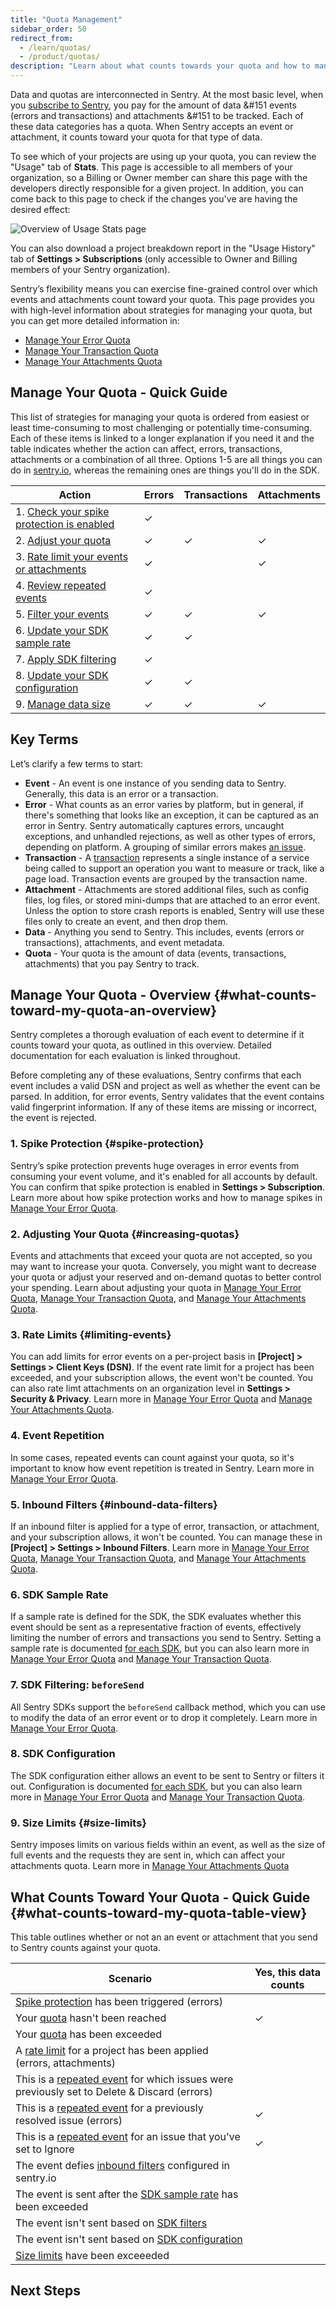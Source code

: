 ```yaml
---
title: "Quota Management"
sidebar_order: 50
redirect_from:
  - /learn/quotas/
  - /product/quotas/
description: "Learn about what counts towards your quota and how to manage your quota."
---
```


Data and quotas are interconnected in Sentry. At the most basic level, when you [subscribe to Sentry](https://sentry.io/pricing/), you pay for the amount of data &#151 events (errors and transactions) and attachments &#151 to be tracked. Each of these data categories has a quota. When Sentry accepts an event or attachment, it counts toward your quota for that type of data.

To see which of your projects are using up your quota, you can review the "Usage" tab of **Stats**. This page is accessible to all members of your organization, so a Billing or Owner member can share this page with the developers directly responsible for a given project. In addition, you can come back to this page to check if the changes you've are having the desired effect:

![Overview of Usage Stats page](usage-stats-errors.png)

You can also download a project breakdown report in the "Usage History" tab of **Settings > Subscriptions** (only accessible to Owner and Billing members of your Sentry organization).

Sentry’s flexibility means you can exercise fine-grained control over which events and attachments count toward your quota. This page provides you with high-level information about strategies for managing your quota, but you can get more detailed information in:

- [Manage Your Error Quota](/product/accounts/quotas/manage-event-stream-guide/)
- [Manage Your Transaction Quota](/product/accounts/quotas/manage-transaction-quota/)
- [Manage Your Attachments Quota](/product/accounts/quotas/manage-attachments-quota/)

## Manage Your Quota - Quick Guide

This list of strategies for managing your quota is ordered from easiest or least time-consuming to most challenging or potentially time-consuming. Each of these items is linked to a longer explanation if you need it and the table indicates whether the action can affect, errors, transactions, attachments or a combination of all three. Options 1-5 are all things you can do in [sentry.io](https://sentry.io), whereas the remaining ones are things you'll do in the SDK.

<!-- prettier-ignore-start -->

| Action | Errors | Transactions | Attachments |
| ------ | ------ | ------------ | ----------- |
| 1. [Check your spike protection is enabled](#spike-protection) | &check; |  |  |
| 2. [Adjust your quota](#increasing-quotas) | &check; | &check; | &check; |
| 3. [Rate limit your events or attachments](#limiting-events) | &check; |  | &check; |
| 4. [Review repeated events](#4-event-repetition) | &check; |  |  |
| 5. [Filter your events](#inbound-data-filters) | &check; | &check; | &check; |
| 6. [Update your SDK sample rate](#6-sdk-sample-rate) | &check; | &check; |  |
| 7. [Apply SDK filtering](#7-sdk-filtering-beforesend) | &check; |  |  |
| 8. [Update your SDK configuration](#8-sdk-configuration) | &check; | &check; |  |
| 9. [Manage data size](#size-limits) | &check; | &check; | &check; |

<!-- prettier-ignore-end -->

## Key Terms

Let’s clarify a few terms to start:

- **Event** - An event is one instance of you sending data to Sentry. Generally, this data is an error or a transaction.
- **Error** - What counts as an error varies by platform, but in general, if there's something that looks like an exception, it can be captured as an error in Sentry. Sentry automatically captures errors, uncaught exceptions, and unhandled rejections, as well as other types of errors, depending on platform. A grouping of similar errors makes [an issue](/product/issues/).
- **Transaction** - A [transaction](/product/performance/transaction-summary/#what-is-a-transaction) represents a single instance of a service being called to support an operation you want to measure or track, like a page load. Transaction events are grouped by the transaction name.
- **Attachment** - Attachments are stored additional files, such as config files, log files, or stored mini-dumps that are attached to an error event. Unless the option to store crash reports is enabled, Sentry will use these files only to create an event, and then drop them.
- **Data** - Anything you send to Sentry. This includes, events (errors or transactions), attachments, and event metadata.
- **Quota** - Your quota is the amount of data (events, transactions, attachments) that you pay Sentry to track.

## Manage Your Quota - Overview {#what-counts-toward-my-quota-an-overview}

Sentry completes a thorough evaluation of each event to determine if it counts toward your quota, as outlined in this overview. Detailed documentation for each evaluation is linked throughout.

Before completing any of these evaluations, Sentry confirms that each event includes a valid DSN and project as well as whether the event can be parsed. In addition, for error events, Sentry validates that the event contains valid fingerprint information. If any of these items are missing or incorrect, the event is rejected.

### 1. Spike Protection {#spike-protection}

Sentry’s spike protection prevents huge overages in error events from consuming your event volume, and it's enabled for all accounts by default. You can confirm that spike protection is enabled in **Settings > Subscription**. Learn more about how spike protection works and how to manage spikes in [Manage Your Error Quota](/product/accounts/quotas/manage-event-stream-guide/#1-spike-protection).

### 2. Adjusting Your Quota {#increasing-quotas}

Events and attachments that exceed your quota are not accepted, so you may want to increase your quota. Conversely, you might want to decrease your quota or adjust your reserved and on-demand quotas to better control your spending. Learn about adjusting your quota in [Manage Your Error Quota](/product/accounts/quotas/manage-event-stream-guide/#2-adjusting-quotas), [Manage Your Transaction Quota](/product/accounts/quotas/manage-transaction-quota/#1-adjusting-quotas), and [Manage Your Attachments Quota](/product/accounts/quotas/manage-attachments-quota/#1-adjusting-quotas).

### 3. Rate Limits {#limiting-events}

You can add limits for error events on a per-project basis in **[Project] > Settings > Client Keys (DSN)**. If the event rate limit for a project has been exceeded, and your subscription allows, the event won't be counted. You can also rate limt attachments on an organization level in **Settings > Security & Privacy**. Learn more in [Manage Your Error Quota](/product/accounts/quotas/manage-event-stream-guide/#6-rate-limiting) and [Manage Your Attachments Quota](/product/accounts/quotas/manage-attachments-quota/#2-rate-limiting).

### 4. Event Repetition

In some cases, repeated events can count against your quota, so it's important to know how event repetition is treated in Sentry. Learn more in [Manage Your Error Quota](/product/accounts/quotas/manage-event-stream-guide/#5-applying-workflows).

### 5. Inbound Filters {#inbound-data-filters}

If an inbound filter is applied for a type of error, transaction, or attachment, and your subscription allows, it won't be counted. You can manage these in **[Project] > Settings > Inbound Filters**. Learn more in [Manage Your Error Quota](/product/accounts/quotas/manage-event-stream-guide/#3-inbound-data-filters), [Manage Your Transaction Quota](/product/accounts/quotas/manage-transaction-quota/#2-inbound-data-filters), and [Manage Your Attachments Quota](/product/accounts/quotas/manage-attachments-quota/#3-inbound-data-filters).

### 6. SDK Sample Rate

If a sample rate is defined for the SDK, the SDK evaluates whether this event should be sent as a representative fraction of events, effectively limiting the number of errors and transactions you send to Sentry. Setting a sample rate is documented [for each SDK](/platform-redirect/?next=/configuration/sampling/), but you can also learn more in [Manage Your Error Quota](/product/accounts/quotas/manage-event-stream-guide/#6-sdk-sample-rate) and [Manage Your Transaction Quota](/product/accounts/quotas/manage-transaction-quota/#3-sdk-sample-rate).

### 7. SDK Filtering: `beforeSend`

All Sentry SDKs support the `beforeSend` callback method, which you can use to modify the data of an error event or to drop it completely. Learn more in [Manage Your Error Quota](/product/accounts/quotas/manage-event-stream-guide/#1-sdk-filtering-beforesend).

### 8. SDK Configuration

The SDK configuration either allows an event to be sent to Sentry or filters it out. Configuration is documented [for each SDK](/platform-redirect/?next=/configuration/filtering/), but you can also learn more in [Manage Your Error Quota](/product/accounts/quotas/manage-event-stream-guide/#2-sdk-configuration) and [Manage Your Transaction Quota](/product/accounts/quotas/manage-transaction-quota/#2-sdk-configuration-tracing-options).

### 9. Size Limits {#size-limits}

Sentry imposes limits on various fields within an event, as well as the size of full events and the requests they are sent in, which can affect your attachments quota. Learn more in [Manage Your Attachments Quota](/product/accounts/quotas/manage-attachments-quota/#4-size-limits)

## What Counts Toward Your Quota - Quick Guide {#what-counts-toward-my-quota-table-view}

This table outlines whether or not an an event or attachment that you send to Sentry counts against your quota.

<!-- prettier-ignore-start -->

| Scenario | Yes, this data counts |
|----------|------------------------|
| [Spike protection](#spike-protection) has been triggered (errors) |  |
| Your [quota](#increasing-quotas) hasn't been reached | &check; |
| Your [quota](#increasing-quotas) has been exceeded |  |
| A [rate limit](#limiting-events) for a project has been applied (errors, attachments) |  |
| This is a [repeated event](#4-event-repetition) for which issues were previously set to Delete & Discard (errors) |  |
| This is a [repeated event](#4-event-repetition) for a previously resolved issue (errors) | &check; |
| This is a [repeated event](#4-event-repetition) for an issue that you've set to Ignore | &check; |
| The event defies [inbound filters](#inbound-data-filters) configured in sentry.io  |  |
| The event is sent after the [SDK sample rate](#6-sdk-sample-rate) has been exceeded |  |
| The event isn't sent based on [SDK filters](#7-sdk-filtering-beforesend) |  |
| The event isn't sent based on [SDK configuration](#8-sdk-configuration) |  |
| [Size limits](#size-limits) have been exceeeded |  |

<!-- prettier-ignore-end -->

## Next Steps

<PageGrid />
